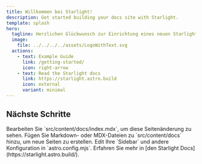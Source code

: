 ```yaml
---
title: Willkommen bei Starlight!
description: Get started building your docs site with Starlight.
template: splash
hero:
  tagline: Herzlichen Glückwunsch zur Einrichtung eines neuen Starlight-Projekts!
  image:
    file: ../../../../assets/LogoWithText.svg
  actions:
    - text: Example Guide
      link: /getting-started/
      icon: right-arrow
    - text: Read the Starlight docs
      link: https://starlight.astro.build
      icon: external
      variant: minimal
---
```



## Nächste Schritte

<CardGrid stagger>
	<Card title="Update content" icon="pencil">
        Bearbeiten Sie `src/content/docs/index.mdx`, um diese Seitenänderung zu sehen.
	</Card>
	<Card title="Add new content" icon="add-document">
        Fügen Sie Markdown- oder MDX-Dateien zu `src/content/docs` hinzu, um neue Seiten zu erstellen.
	</Card>
	<Card title="Configure your site" icon="setting">
		Edit Ihre `Sidebar` und andere Konfiguration in `astro.config.mjs`.
	</Card>
	<Card title="Read the docs" icon="open-book">
        Erfahren Sie mehr in [den Starlight Docs] (https://starlight.astro.build/).
	</Card>
</CardGrid>
